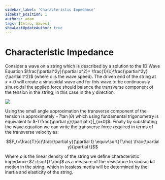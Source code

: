 ```yaml
---
sidebar_label: 'Characteristic Impedance'
sidebar_position: 1
authors: adam
tags: [Intro, Waves]
showLastUpdateAuthor: true
---
```


# Characteristic Impedance
<Author fm={frontMatter}></Author>

Consider a wave on a string which is described by a solution to the 1D Wave Equation $\frac{\partial^2y}{\partial x^2}= \frac{1}{c}\frac{\partial^2y}{\partial t^2}$ (where c is the wave speed).
The driven end of the string at $x=0$ will create a sinusoidal wave  and for this wave to be continuously sinusoidal the applied force should balance the transverse component of the tension
in the string, in this case in the y direction.

<img src={ImageURL} width={300} />

Using the small angle approximation the transverse component of the tension is approximately $-T\tan(\theta)$ which using fundamental trigonometry is equivalent to $-T\frac{\partial y}{\partial x}|_{x=0}$.
Finally by substituting the wave equation we can write the transverse force required in terms of the transverse velocity as:

$$F_t=\frac{T}{c}\frac{\partial y}{\partial t} \equiv\sqrt{T\rho} \frac{\partial y}{\partial t}$$

Where $\rho$ is the linear density of the string we define characteristic impedance $Z=\sqrt{T\rho}$  as a measure of the resistance to sinusoidal motion in the string, which in
lossless media will be determined by the inertia and elasticity of the string.